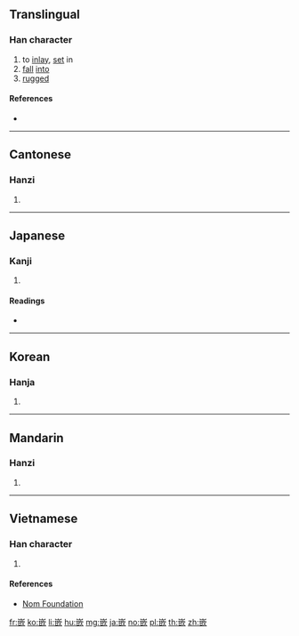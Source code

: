 ==Translingual==

===Han character===
{{Han char|rn=46|rad=山|as=09|sn=12|four=22782|canj=UTMO|ids=⿱山𣢟}}

# to [[inlay]], [[set]] in
# [[fall]] [[into]]
# [[rugged]]

====References====
* {{Han ref|kx=0316.170|dkj=08279|dj=0616.380|hdz=10784.170|uh=5D4C|ud=23884|bh=B44F|bd=46159}}

----

==Cantonese==

===Hanzi===
{{yue-hanzi|jyut=[[haam1]], [[ham3]], [[ham6]]|y=haam1, ham3, ham6}}

# {{defn|lang=yue|sort=山09}}

----

==Japanese==

===Kanji===
{{ja-kanji|grade=|rs=山09}}

# {{defn|lang=ja|sort=山09}}

====Readings====
* {{ja-readings|on=[[かん]] (kan)|kun=[[はまる]] (hamaru), [[はめる]] (hameru), [[あな]] (ana)}}

----

==Korean==

===Hanja===
{{ko-hanja|hangeul=감|rv=gam|mr=kam}}

# {{defn|lang=ko|sort=山09}}

----

==Mandarin==

===Hanzi===
{{cmn-hanzi|pin=[[qiàn]] ([[qian4]])|wg=ch'ien<sup>4</sup>}}

# {{defn|lang=cmn|sort=山09}}

----

==Vietnamese==

===Han character===
{{vi-readings|rs=山09|hanviet=khảm}}

# {{defn|lang=vi|sort=山09}}

====References====
* [http://nomfoundation.org/common/nom_details.php?codepoint=5d4c Nom Foundation]

[[fr:嵌]]
[[ko:嵌]]
[[li:嵌]]
[[hu:嵌]]
[[mg:嵌]]
[[ja:嵌]]
[[no:嵌]]
[[pl:嵌]]
[[th:嵌]]
[[zh:嵌]]